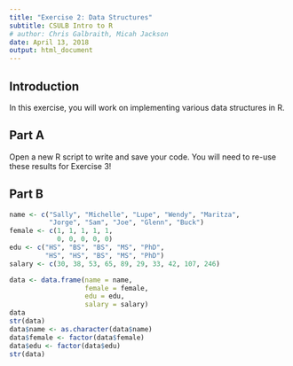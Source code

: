 ```yaml
---
title: "Exercise 2: Data Structures"
subtitle: CSULB Intro to R
# author: Chris Galbraith, Micah Jackson
date: April 13, 2018
output: html_document
---
```


## Introduction
In this exercise, you will work on implementing various data structures in R.


## Part A
Open a new R script to write and save your code. You will need to re-use these results for Exercise 3!


## Part B

```r
name <- c("Sally", "Michelle", "Lupe", "Wendy", "Maritza",
          "Jorge", "Sam", "Joe", "Glenn", "Buck")
female <- c(1, 1, 1, 1, 1, 
            0, 0, 0, 0, 0)
edu <- c("HS", "BS", "BS", "MS", "PhD", 
         "HS", "HS", "BS", "MS", "PhD")
salary <- c(30, 38, 53, 65, 89, 29, 33, 42, 107, 246)

data <- data.frame(name = name,
                   female = female,
                   edu = edu,
                   salary = salary)
data
str(data)
data$name <- as.character(data$name)
data$female <- factor(data$female)
data$edu <- factor(data$edu)
str(data)
```